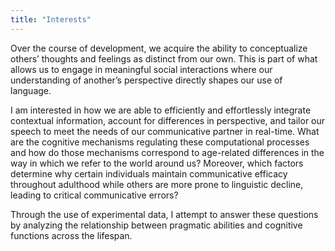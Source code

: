 ```yaml
---
title: "Interests"
---
```


Over the course of development, we acquire the ability to conceptualize others’ thoughts and feelings as distinct from our own. This is part of what allows us to engage in meaningful social interactions where our understanding of another’s perspective directly shapes our use of language. 

I am interested in how we are able to efficiently and effortlessly integrate contextual information, account for differences in perspective, and tailor our speech to meet the needs of our communicative partner in real-time. What are the cognitive mechanisms regulating these computational processes and how do those mechanisms correspond to age-related differences in the way in which we refer to the world around us? Moreover, which factors determine why certain individuals maintain communicative efficacy throughout adulthood while others are more prone to linguistic decline, leading to critical communicative errors?

Through the use of experimental data, I attempt to answer these questions by analyzing the relationship between pragmatic abilities and cognitive functions across the lifespan. 